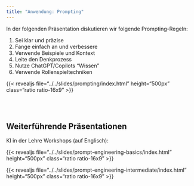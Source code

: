 ```yaml
---
title: "Anwendung: Prompting"
---
```


In der folgenden Präsentation diskutieren wir folgende Prompting-Regeln:


1. Sei klar und präzise
2. Fange einfach an und verbessere
3. Verwende Beispiele und Kontext
4. Leite den Denkprozess
5. Nutze ChatGPT/Copilots "Wissen"
6. Verwende Rollenspieltechniken


{{< revealjs file="../../slides/prompting/index.html" height="500px" class="ratio ratio-16x9" >}}

<!-- {{< pdf file="../../slides/prompting/index.qmd" width=100% height=800 >}} -->

<br> <br>

## Weiterführende Präsentationen 
KI in der Lehre Workshops (auf Englisch):

{{< revealjs file="../../slides/prompt-engineering-basics/index.html" height="500px" class="ratio ratio-16x9" >}}


{{< revealjs file="../../slides/prompt-engineering-intermediate/index.html" height="500px" class="ratio ratio-16x9" >}}


